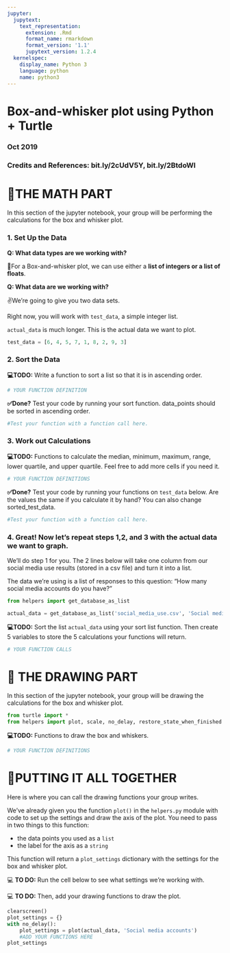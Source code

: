 ```yaml
---
jupyter:
  jupytext:
    text_representation:
      extension: .Rmd
      format_name: rmarkdown
      format_version: '1.1'
      jupytext_version: 1.2.4
  kernelspec:
    display_name: Python 3
    language: python
    name: python3
---
```


# Box-and-whisker plot using Python + Turtle
### Oct 2019
### Credits and References: bit.ly/2cUdV5Y, bit.ly/2BtdoWI





# 🧮THE MATH PART

In this section of the jupyter notebook, your group will be performing the calculations for the box and whisker plot.



### 1. Set Up the Data


**Q: What data types are we working with?**  

🔢For a Box-and-whisker plot, we can use either a **list of integers or a list of floats**.

**Q: What data are we working with?**  

✌️We're going to give you two data sets.

Right now, you will work with `test_data`, a simple integer list.

`actual_data` is much longer. This is the actual data we want to plot.

```python
test_data = [6, 4, 5, 7, 1, 8, 2, 9, 3]
```

### 2. Sort the Data


**💻TODO:** Write a function to sort a list so that it is in ascending order.

```python
# YOUR FUNCTION DEFINITION
```

**✅Done?** Test your code by running your sort function. data_points should be sorted in ascending order.

```python
#Test your function with a function call here. 
```

### 3. Work out Calculations  


**💻TODO:** Functions to calculate the median, minimum, maximum, range, lower quartile, and upper quartile. Feel free to add more cells if you need it.

```python
# YOUR FUNCTION DEFINITIONS
```

**✅Done?** Test your code by running your functions on `test_data` below. Are the values the same if you calculate it by hand? You can also change sorted_test_data.

```python
#Test your function with a function call here. 
```

### 4. Great! Now let's repeat steps 1,2, and 3 with the actual data we want to graph.


We'll do step 1 for you. The 2 lines below will take one column from our social media use results (stored in a csv file) and turn it into a list.

The data we're using is a list of responses to this question: "How many social media accounts do you have?"

```python
from helpers import get_database_as_list
```

```python
actual_data = get_database_as_list('social_media_use.csv', 'Social media accounts', (0,100))
```

**💻TODO:** Sort the list `actual_data` using your sort list function. Then create 5 variables to store the 5 calculations your functions will return.

```python
# YOUR FUNCTION CALLS
```

# 🎨 THE DRAWING PART

In this section of the jupyter notebook, your group will be drawing the calculations for the box and whisker plot.


```python
from turtle import *
from helpers import plot, scale, no_delay, restore_state_when_finished
```

**💻TODO:** Functions to draw the box and whiskers. 

```python
# YOUR FUNCTION DEFINITIONS
```
<!-- #region -->
# 🧩PUTTING IT ALL TOGETHER

Here is where you can call the drawing functions your group writes.


We've already given you the function `plot()` in the `helpers.py` module with code to set up the settings and draw the axis of the plot. You need to pass in two things to this function:

* the data points you used as a `list`
* the label for the axis as a `string`

This function will return a `plot_settings` dictionary with the settings for the box and whisker plot.

💻 **TO DO:** Run the cell below to see what settings we're working with.

💻 **TO DO:** Then, add your drawing functions to draw the plot.
<!-- #endregion -->
```python
clearscreen()
plot_settings = {}
with no_delay():
    plot_settings = plot(actual_data, 'Social media accounts')
    #ADD YOUR FUNCTIONS HERE
plot_settings
```
